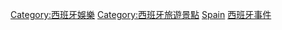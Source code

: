 [[Category:西班牙娛樂|Category:西班牙娛樂]]
[[Category:西班牙旅遊景點|Category:西班牙旅遊景點]]
[[Category:各國娛樂事件|Spain]]
[[Category:西班牙事件|]]